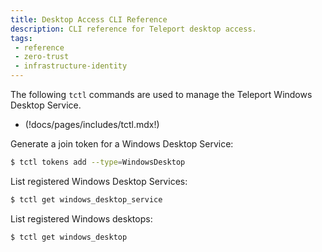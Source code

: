 ```yaml
---
title: Desktop Access CLI Reference
description: CLI reference for Teleport desktop access.
tags:
 - reference
 - zero-trust
 - infrastructure-identity
---
```


The following `tctl` commands are used to manage the Teleport Windows Desktop
Service.

- (!docs/pages/includes/tctl.mdx!)

Generate a join token for a Windows Desktop Service:

```sh
$ tctl tokens add --type=WindowsDesktop
```

List registered Windows Desktop Services:

```sh
$ tctl get windows_desktop_service
```

List registered Windows desktops:

```sh
$ tctl get windows_desktop
```

